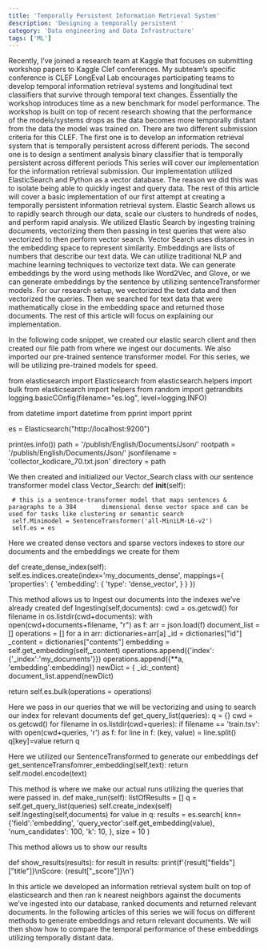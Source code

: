 ```yaml
---
title: 'Temporally Persistent Information Retrieval System'
description: 'Designing a temporally persistent '
category: 'Data engineering and Data Infrastructure'
tags: ['ML']
---
```


Recently, I’ve joined a research team at Kaggle that focuses on submitting workshop papers to Kaggle Clef conferences. My subteam’s specific conference is CLEF LongEval Lab encourages participating teams to develop temporal information retrieval systems and longitudinal text classifiers that survive through temporal text changes. Essentially the workshop introduces time as a new benchmark for model performance. The workshop is built on top of recent research showing that the performance of the models/systems drops as the data becomes more temporally distant from the data the model was trained on. 
There are two different submission criteria for this CLEF. The first one is to develop an information retrieval system that is temporally persistent across different periods. The second one is to design a sentiment analysis binary classifier that is temporally persistent across different periods
This series will cover our implementation for the information retrieval submission. Our implementation utilized ElasticSearch and Python as a vector database. The reason we did this was to isolate being able to quickly ingest and query data. The rest of this article will cover a basic implementation of our first attempt at creating a temporally persistent information retrieval system.
Elastic Search allows us to rapidly search through our data, scale our clusters to hundreds of nodes, and perform rapid analysis. We utilized Elastic Search by ingesting training documents, vectorizing them then passing in test queries that were also vectorized to then perform vector search. Vector Search uses distances in the embedding space to represent similarity. Embeddings are lists of numbers that describe our text data. We can utilize traditional NLP and machine learning techniques to vectorize text data. We can generate embeddings by the word using methods like Word2Vec, and Glove, or we can generate embeddings by the sentence by utilizing sentenceTransformer models.
 For our research setup, we vectorized the text data and then vectorized the queries. Then we searched for text data that were mathematically close in the embedding space and returned those documents. The rest of this article will focus on explaining our implementation.

In the following code snippet, we created our elastic search client and then created our file path from where we ingest our documents. We also imported our pre-trained sentence transformer model. For this series, we will be utilizing pre-trained models for speed.


from elasticsearch import Elasticsearch
from elasticsearch.helpers import bulk
from elasticsearch import helpers
from random import getrandbits
logging.basicCOnfig(filename="es.log", level=logging.INFO)


from datetime import datetime
from pprint import pprint


es = Elasticsearch("http://localhost:9200")


print(es.info())
path = '/publish/English/Documents/Json/'
rootpath = '/publish/English/Documents/Json/'
jsonfilename = 'collector_kodicare_70.txt.json'
directory = path




We then created and initialized our Vector_Search class with our sentence transformer model
class Vector_Search:
def __init__(self):

     # this is a sentence-transformer model that maps sentences & paragraphs to a 384       dimensional dense vector space and can be used for tasks like clustering or semantic search
     self.Minimodel = SentenceTransformer('all-MiniLM-L6-v2')
     self.es = es





Here we created dense vectors and sparse vectors indexes to store our documents and the embeddings we create for them

def create_dense_index(self):
    self.es.indices.create(index='my_documents_dense', mappings={
              'properties': {
                         'embedding': {
                                    'type': 'dense_vector',
                                      }
                            }
                      })






This method allows us to Ingest our documents into the indexes we’ve already created
def Ingesting(self,documents):
    cwd = os.getcwd()
    for filename in os.listdir(cwd+documents):
        with open(cwd+documents+filename, "r") as f:
             arr = json.load(f)
             document_list = []
             operations = []
             for a in arr:
                 dictionaries=arr[a]
                 _id = dictionaries["id"]
                 _content = dictionaries["contents"]
                 embedding = self.get_embedding(self,_content)
                 operations.append({'index': {'_index':'my_documents'}})
                 operations.append({**a, 'embedding':embedding})
                 newDict = { _id:_content}
                 document_list.append(newDict)



   return self.es.bulk(operations = operations)



Here we pass in our queries that we will be vectorizing and using to search our index for relevant documents
def get_query_list(queries):
    q = {}
    cwd = os.getcwd()
    for filename in os.listdir(cwd+queries):
        if filename == 'train.tsv':
           with open(cwd+queries, 'r') as f:
                for line in f:
                    (key, value) = line.split()
                    q[key]=value
    return q


Here we utilized our SentenceTransformed to generate our embeddings
def get_sentenceTransfomrer_embedding(self,text):
    return self.model.encode(text)


This method is where we make our actual runs utilizing the queries that were passed in.
def make_run(self):
    listOfResults = []
    q = self.get_query_list(queries)
    self.create_index(self)
    self.Ingesting(self,documents)
    for value in q:
       results = es.search(
       knn={'field':'embedding',
              'query_vector':self.get_embedding(value),
                   'num_candidates': 100,
                                    'k': 10,
           },
                size = 10
         )






This method allows us to show our results 

def show_results(results):
    for result in results:
        print(f'{result["fields"]["title"]}\nScore: {result["_score"]}\n')




In this article we developed an information retrieval system built on top of elasticsearch and then ran k nearest neighbors against the documents we’ve ingested into our database, ranked documents and returned relevant documents. In the following articles of this series we will focus on different methods to generate embeddings and return relevant documents. We will then show how to compare the temporal performance of these embeddings utilizing temporally distant data.

